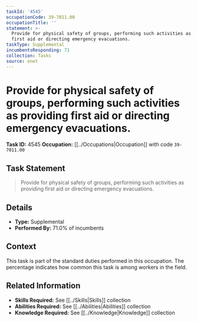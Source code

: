 ```yaml
---
taskId: '4545'
occupationCode: 39-7011.00
occupationTitle: ''
statement: >-
  Provide for physical safety of groups, performing such activities as providing
  first aid or directing emergency evacuations.
taskType: Supplemental
incumbentsResponding: 71
collection: Tasks
source: onet
---
```

# Provide for physical safety of groups, performing such activities as providing first aid or directing emergency evacuations.

**Task ID:** 4545
**Occupation:** [[../Occupations|Occupation]] with code `39-7011.00`

## Task Statement

> Provide for physical safety of groups, performing such activities as providing first aid or directing emergency evacuations.

## Details

- **Type:** Supplemental
- **Performed By:** 71.0% of incumbents

## Context

This task is part of the standard duties performed in this occupation. The percentage indicates how common this task is among workers in the field.

## Related Information

- **Skills Required:** See [[../Skills|Skills]] collection
- **Abilities Required:** See [[../Abilities|Abilities]] collection
- **Knowledge Required:** See [[../Knowledge|Knowledge]] collection
